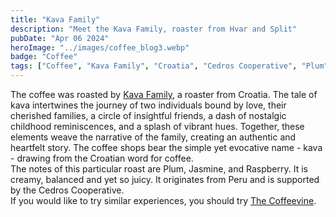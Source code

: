 ```yaml
---
title: "Kava Family"
description: "Meet the Kava Family, roaster from Hvar and Split"
pubDate: "Apr 06 2024"
heroImage: "../images/coffee_blog3.webp"
badge: "Coffee"
tags: ["Coffee", "Kava Family", "Croatia", "Cedros Cooperative", "Plum", "Jasmine", "Raspberry"]
---
```


The coffee was roasted by [Kava Family](https://kava.family), a roaster from Croatia.
The tale of kava intertwines the journey of two individuals bound by love, their cherished families, a circle of insightful friends, a dash of nostalgic childhood reminiscences, and a splash of vibrant hues.
Together, these elements weave the narrative of the family, creating an authentic and heartfelt story.
The coffee shops bear the simple yet evocative name - kava - drawing from the Croatian word for coffee.
<br />
The notes of this particular roast are Plum, Jasmine, and Raspberry. It is creamy, balanced and yet so juicy.
It originates from Peru and is supported by the Cedros Cooperative.
<br />
If you would like to try similar experiences, you should try [The Coffeevine](https://thecoffeevine.com/).
